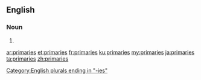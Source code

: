 ==English==

===Noun===
{{head|en|plural}}

# {{plural of|primary|lang=en}}

[[Category:English plurals ending in "-ies"]]

[[ar:primaries]]
[[et:primaries]]
[[fr:primaries]]
[[ku:primaries]]
[[my:primaries]]
[[ja:primaries]]
[[ta:primaries]]
[[zh:primaries]]